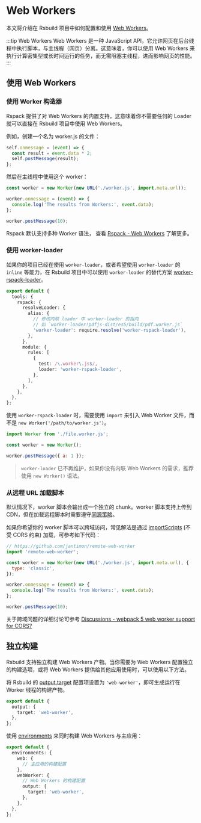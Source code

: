 # Web Workers

本文将介绍在 Rsbuild 项目中如何配置和使用 [Web Workers](https://developer.mozilla.org/zh-CN/docs/Web/API/Web_Workers_API/Using_web_workers)。

:::tip Web Workers
Web Workers 是一种 JavaScript API，它允许网页在后台线程中执行脚本，与主线程（网页）分离。这意味着，你可以使用 Web Workers 来执行计算密集型或长时间运行的任务，而无需阻塞主线程，进而影响网页的性能。
:::

## 使用 Web Workers

### 使用 Worker 构造器

Rspack 提供了对 Web Workers 的内置支持，这意味着你不需要任何的 Loader 就可以直接在 Rsbuild 项目中使用 Web Workers。

例如，创建一个名为 worker.js 的文件：

```js title="worker.js"
self.onmessage = (event) => {
  const result = event.data * 2;
  self.postMessage(result);
};
```

然后在主线程中使用这个 worker：

```js title="index.js"
const worker = new Worker(new URL('./worker.js', import.meta.url));

worker.onmessage = (event) => {
  console.log('The results from Workers:', event.data);
};

worker.postMessage(10);
```

Rspack 默认支持多种 Worker 语法， 查看 [Rspack - Web Workers](https://rspack.rs/zh/guide/features/web-workers) 了解更多。

### 使用 worker-loader

如果你的项目已经在使用 `worker-loader`，或者希望使用 `worker-loader` 的 `inline` 等能力，在 Rsbuild 项目中可以使用 `worker-loader` 的替代方案 [worker-rspack-loader](https://github.com/rspack-contrib/worker-rspack-loader)。

```ts title="rsbuild.config.ts"
export default {
  tools: {
    rspack: {
      resolveLoader: {
        alias: {
          // 修改内联 loader 中 worker-loader 的指向
          // 如 `worker-loader!pdfjs-dist/es5/build/pdf.worker.js`
          'worker-loader': require.resolve('worker-rspack-loader'),
        },
      },
      module: {
        rules: [
          {
            test: /\.worker\.js$/,
            loader: 'worker-rspack-loader',
          },
        ],
      },
    },
  },
};
```

使用 `worker-rspack-loader` 时，需要使用 `import` 来引入 Web Worker 文件，而不是 `new Worker('/path/to/worker.js')`。

```js
import Worker from './file.worker.js';

const worker = new Worker();

worker.postMessage({ a: 1 });
```

> `worker-loader` 已不再维护，如果你没有内联 Web Workers 的需求，推荐使用 `new Worker()` 语法。

### 从远程 URL 加载脚本

默认情况下，worker 脚本会输出成一个独立的 chunk。worker 脚本支持上传到 CDN，但在加载远程脚本时需要遵守[同源策略](https://developer.mozilla.org/zh-CN/docs/Web/Security/Same-origin_policy)。

如果你希望你的 worker 脚本可以跨域访问，常见解法是通过 [importScripts](https://developer.mozilla.org/zh-CN/docs/Web/API/WorkerGlobalScope/importScripts) (不受 CORS 约束) 加载，可参考如下代码：

```js title="index.js"
// https://github.com/jantimon/remote-web-worker
import 'remote-web-worker';

const worker = new Worker(new URL('./worker.js', import.meta.url), {
  type: 'classic',
});

worker.onmessage = (event) => {
  console.log('The results from Workers:', event.data);
};

worker.postMessage(10);
```

关于跨域问题的详细讨论可参考 [Discussions - webpack 5 web worker support for CORS?](https://github.com/webpack/webpack/discussions/14648)

## 独立构建

Rsbuild 支持独立构建 Web Workers 产物。当你需要为 Web Workers 配置独立的构建选项，或将 Web Workers 提供给其他应用使用时，可以使用以下方法。

将 Rsbuild 的 [output.target](/config/output/target) 配置项设置为 `'web-worker'`，即可生成运行在 Worker 线程的构建产物。

```ts title="rsbuild.config.ts"
export default {
  output: {
    target: 'web-worker',
  },
};
```

使用 [environments](/config/environments) 来同时构建 Web Workers 与主应用：

```ts title="rsbuild.config.ts"
export default {
  environments: {
    web: {
      // 主应用的构建配置
    },
    webWorker: {
      // Web Workers 的构建配置
      output: {
        target: 'web-worker',
      },
    },
  },
};
```
